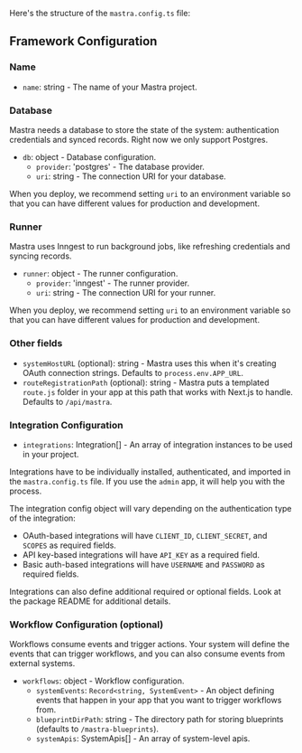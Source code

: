 Here's the structure of the `mastra.config.ts` file:

## Framework Configuration

### Name

- `name`: string - The name of your Mastra project.

### Database

Mastra needs a database to store the state of the system: authentication credentials and synced records. Right now we only support Postgres.

- `db`: object - Database configuration.
  - `provider`: 'postgres' - The database provider.
  - `uri`: string - The connection URI for your database.

When you deploy, we recommend setting `uri` to an environment variable so that you can have different values for production and development.

### Runner

Mastra uses Inngest to run background jobs, like refreshing credentials and syncing records.

- `runner`: object - The runner configuration.
  - `provider`: 'inngest' - The runner provider.
  - `uri`: string - The connection URI for your runner.

When you deploy, we recommend setting `uri` to an environment variable so that you can have different values for production and development.

### Other fields

- `systemHostURL` (optional): string - Mastra uses this when it's creating OAuth connection strings. Defaults to `process.env.APP_URL`.
- `routeRegistrationPath` (optional): string - Mastra puts a templated `route.js` folder in your app at this path that works with Next.js to handle. Defaults to `/api/mastra`.

### Integration Configuration

- `integrations`: Integration[] - An array of integration instances to be used in your project.

Integrations have to be individually installed, authenticated, and imported in the `mastra.config.ts` file. If you use the `admin` app, it will help you with the process.

The integration config object will vary depending on the authentication type of the integration:

- OAuth-based integrations will have `CLIENT_ID`, `CLIENT_SECRET`, and `SCOPES` as required fields.
- API key-based integrations will have `API_KEY` as a required field.
- Basic auth-based integrations will have `USERNAME` and `PASSWORD` as required fields.

Integrations can also define additional required or optional fields. Look at the package README for additional details.

### Workflow Configuration (optional)

Workflows consume events and trigger actions. Your system will define the events that can trigger workflows, and you can also consume events from external systems.

- `workflows`: object - Workflow configuration.
  - `systemEvents`: `Record<string, SystemEvent>` - An object defining events that happen in your app that you want to trigger workflows from.
  - `blueprintDirPath`: string - The directory path for storing blueprints (defaults to `/mastra-blueprints`).
  - `systemApis`: SystemApis[] - An array of system-level apis.
